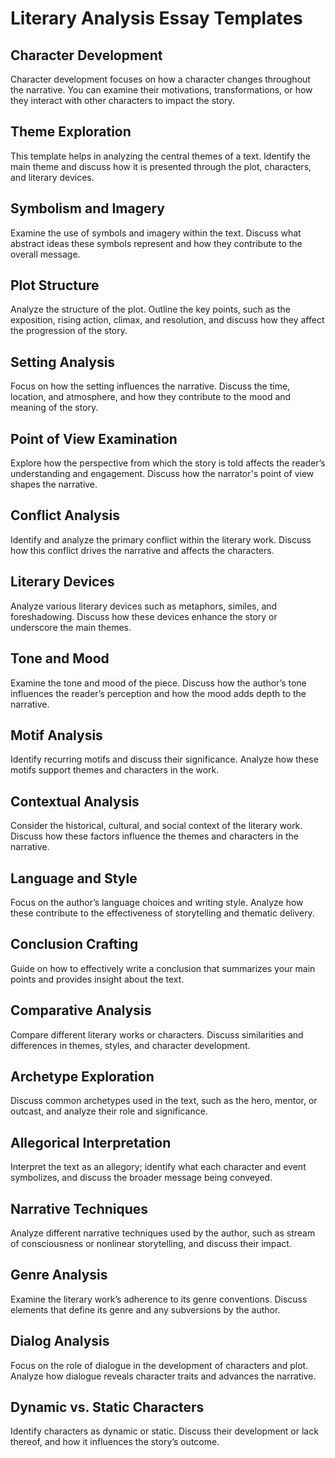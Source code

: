 # Literary Analysis Essay Templates


<div style={{ width: "100%", padding: 20, height: "70vh" }}>
  <Chat
    welcome={"Hi, Which kind of template you want to discuss or generate ?"}
    teacherName={"Alex"}
    systemPrompt={"Pls help this user find the essay template he(she) wanted!"}
  />
</div>

## Character Development

Character development focuses on how a character changes throughout the narrative. You can examine their motivations, transformations, or how they interact with other characters to impact the story.

## Theme Exploration

This template helps in analyzing the central themes of a text. Identify the main theme and discuss how it is presented through the plot, characters, and literary devices.

## Symbolism and Imagery

Examine the use of symbols and imagery within the text. Discuss what abstract ideas these symbols represent and how they contribute to the overall message.

## Plot Structure

Analyze the structure of the plot. Outline the key points, such as the exposition, rising action, climax, and resolution, and discuss how they affect the progression of the story.

## Setting Analysis

Focus on how the setting influences the narrative. Discuss the time, location, and atmosphere, and how they contribute to the mood and meaning of the story.

## Point of View Examination

Explore how the perspective from which the story is told affects the reader’s understanding and engagement. Discuss how the narrator's point of view shapes the narrative.

## Conflict Analysis

Identify and analyze the primary conflict within the literary work. Discuss how this conflict drives the narrative and affects the characters.

## Literary Devices

Analyze various literary devices such as metaphors, similes, and foreshadowing. Discuss how these devices enhance the story or underscore the main themes.

## Tone and Mood

Examine the tone and mood of the piece. Discuss how the author’s tone influences the reader’s perception and how the mood adds depth to the narrative.

## Motif Analysis

Identify recurring motifs and discuss their significance. Analyze how these motifs support themes and characters in the work.

## Contextual Analysis

Consider the historical, cultural, and social context of the literary work. Discuss how these factors influence the themes and characters in the narrative.

## Language and Style

Focus on the author’s language choices and writing style. Analyze how these contribute to the effectiveness of storytelling and thematic delivery.

## Conclusion Crafting

Guide on how to effectively write a conclusion that summarizes your main points and provides insight about the text.

## Comparative Analysis

Compare different literary works or characters. Discuss similarities and differences in themes, styles, and character development.

## Archetype Exploration

Discuss common archetypes used in the text, such as the hero, mentor, or outcast, and analyze their role and significance.

## Allegorical Interpretation

Interpret the text as an allegory; identify what each character and event symbolizes, and discuss the broader message being conveyed.

## Narrative Techniques

Analyze different narrative techniques used by the author, such as stream of consciousness or nonlinear storytelling, and discuss their impact.

## Genre Analysis

Examine the literary work’s adherence to its genre conventions. Discuss elements that define its genre and any subversions by the author.

## Dialog Analysis

Focus on the role of dialogue in the development of characters and plot. Analyze how dialogue reveals character traits and advances the narrative.

## Dynamic vs. Static Characters

Identify characters as dynamic or static. Discuss their development or lack thereof, and how it influences the story’s outcome.
